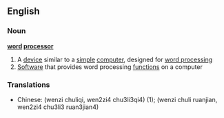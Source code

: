 ==English==
===Noun===
{{wikipedia}}
'''[[word]] [[processor]]'''
#A [[device]] similar to a [[simple]] [[computer]], designed for [[word processing]]
#[[Software]] that provides word processing [[function]]s on a computer

===Translations===
*Chinese: (wenzi chuliqi, wen2zi4 chu3li3qi4) (1); (wenzi chuli ruanjian, wen2zi4 chu3li3 ruan3jian4)